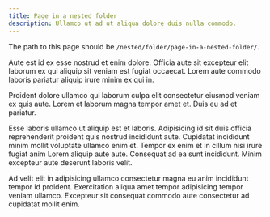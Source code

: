 ```yaml
---
title: Page in a nested folder
description: Ullamco ut ad ut aliqua dolore duis nulla commodo.
---
```


The path to this page should be `/nested/folder/page-in-a-nested-folder/`.

Aute est id ex esse nostrud et enim dolore. Officia aute sit excepteur elit
laborum ex qui aliquip sit veniam est fugiat occaecat. Lorem aute commodo
laboris pariatur aliquip irure minim ex qui in.

Proident dolore ullamco qui laborum culpa elit consectetur eiusmod veniam ex
quis aute. Lorem et laborum magna tempor amet et. Duis eu ad et pariatur.

Esse laboris ullamco ut aliquip est et laboris. Adipisicing id sit duis officia
reprehenderit proident quis nostrud incididunt aute. Cupidatat incididunt minim
mollit voluptate ullamco enim et. Tempor ex enim et in cillum nisi irure fugiat
anim Lorem aliquip aute aute. Consequat ad ea sunt incididunt. Minim excepteur
aute deserunt laboris velit.

Ad velit elit in adipisicing ullamco consectetur magna eu anim incididunt tempor
id proident. Exercitation aliqua amet tempor adipisicing tempor veniam ullamco.
Excepteur sit consequat commodo aute consectetur ad cupidatat mollit enim.
